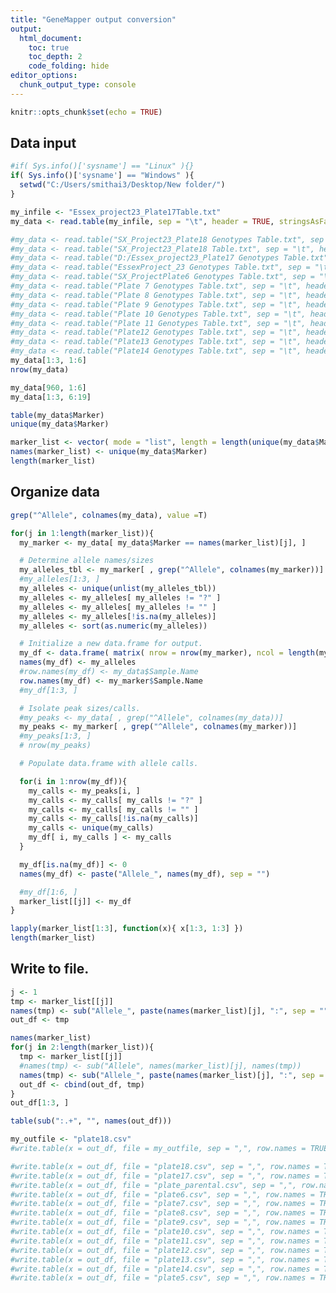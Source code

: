 ```yaml
---
title: "GeneMapper output conversion"
output: 
  html_document:
    toc: true
    toc_depth: 2
    code_folding: hide
editor_options: 
  chunk_output_type: console
---
```


```r
knitr::opts_chunk$set(echo = TRUE)
```

## Data input


```r
#if( Sys.info()['sysname'] == "Linux" ){}
if( Sys.info()['sysname'] == "Windows" ){
  setwd("C:/Users/smithai3/Desktop/New folder/")  
}

my_infile <- "Essex_project23_Plate17Table.txt"
my_data <- read.table(my_infile, sep = "\t", header = TRUE, stringsAsFactors = FALSE, quote = "")

#my_data <- read.table("SX_Project23_Plate18 Genotypes Table.txt", sep = "\t", header = TRUE, stringsAsFactors = FALSE)
#my_data <- read.table("SX_Project23_Plate18 Table.txt", sep = "\t", header = TRUE, stringsAsFactors = FALSE)
#my_data <- read.table("D:/Essex_project23_Plate17 Genotypes Table.txt", sep = "\t", header = TRUE, stringsAsFactors = FALSE, quote = "")
#my_data <- read.table("EssexProject_23 Genotypes Table.txt", sep = "\t", header = TRUE, stringsAsFactors = FALSE, quote = "")
#my_data <- read.table("SX_ProjectPlate6 Genotypes Table.txt", sep = "\t", header = TRUE, stringsAsFactors = FALSE, quote = "")
#my_data <- read.table("Plate 7 Genotypes Table.txt", sep = "\t", header = TRUE, stringsAsFactors = FALSE, quote = "")
#my_data <- read.table("Plate 8 Genotypes Table.txt", sep = "\t", header = TRUE, stringsAsFactors = FALSE, quote = "")
#my_data <- read.table("Plate 9 Genotypes Table.txt", sep = "\t", header = TRUE, stringsAsFactors = FALSE, quote = "")
#my_data <- read.table("Plate 10 Genotypes Table.txt", sep = "\t", header = TRUE, stringsAsFactors = FALSE, quote = "")
#my_data <- read.table("Plate 11 Genotypes Table.txt", sep = "\t", header = TRUE, stringsAsFactors = FALSE, quote = "")
#my_data <- read.table("Plate12 Genotypes Table.txt", sep = "\t", header = TRUE, stringsAsFactors = FALSE, quote = "")
#my_data <- read.table("Plate13 Genotypes Table.txt", sep = "\t", header = TRUE, stringsAsFactors = FALSE, quote = "")
#my_data <- read.table("Plate14 Genotypes Table.txt", sep = "\t", header = TRUE, stringsAsFactors = FALSE, quote = "")
my_data[1:3, 1:6]
nrow(my_data)

my_data[960, 1:6]
my_data[1:3, 6:19]

table(my_data$Marker)
unique(my_data$Marker)

marker_list <- vector( mode = "list", length = length(unique(my_data$Marker)) )
names(marker_list) <- unique(my_data$Marker)
length(marker_list)
```


## Organize data


```r
grep("^Allele", colnames(my_data), value =T)

for(j in 1:length(marker_list)){
  my_marker <- my_data[ my_data$Marker == names(marker_list)[j], ]

  # Determine allele names/sizes
  my_alleles_tbl <- my_marker[ , grep("^Allele", colnames(my_marker))]
  #my_alleles[1:3, ]
  my_alleles <- unique(unlist(my_alleles_tbl))
  my_alleles <- my_alleles[ my_alleles != "?" ]
  my_alleles <- my_alleles[ my_alleles != "" ]
  my_alleles <- my_alleles[!is.na(my_alleles)]
  my_alleles <- sort(as.numeric(my_alleles))

  # Initialize a new data.frame for output.
  my_df <- data.frame( matrix( nrow = nrow(my_marker), ncol = length(my_alleles)) )
  names(my_df) <- my_alleles
  #row.names(my_df) <- my_data$Sample.Name
  row.names(my_df) <- my_marker$Sample.Name
  #my_df[1:3, ]

  # Isolate peak sizes/calls.
  #my_peaks <- my_data[ , grep("^Allele", colnames(my_data))]
  my_peaks <- my_marker[ , grep("^Allele", colnames(my_marker))]
  #my_peaks[1:3, ]
  # nrow(my_peaks)

  # Populate data.frame with allele calls.

  for(i in 1:nrow(my_df)){
    my_calls <- my_peaks[i, ]
    my_calls <- my_calls[ my_calls != "?" ]
    my_calls <- my_calls[ my_calls != "" ]
    my_calls <- my_calls[!is.na(my_calls)]
    my_calls <- unique(my_calls)
    my_df[ i, my_calls ] <- my_calls
  }

  my_df[is.na(my_df)] <- 0
  names(my_df) <- paste("Allele_", names(my_df), sep = "")

  #my_df[1:6, ]
  marker_list[[j]] <- my_df
}

lapply(marker_list[1:3], function(x){ x[1:3, 1:3] })
length(marker_list)
```


## Write to file.


```r
j <- 1
tmp <- marker_list[[j]]
names(tmp) <- sub("Allele_", paste(names(marker_list)[j], ":", sep = ""), names(tmp))
out_df <- tmp

names(marker_list)
for(j in 2:length(marker_list)){
  tmp <- marker_list[[j]]
  #names(tmp) <- sub("Allele", names(marker_list)[j], names(tmp))
  names(tmp) <- sub("Allele_", paste(names(marker_list)[j], ":", sep = ""), names(tmp))
  out_df <- cbind(out_df, tmp)
}
out_df[1:3, ]

table(sub(":.+", "", names(out_df)))

my_outfile <- "plate18.csv"
#write.table(x = out_df, file = my_outfile, sep = ",", row.names = TRUE, col.names = TRUE)

#write.table(x = out_df, file = "plate18.csv", sep = ",", row.names = TRUE, col.names = TRUE)
#write.table(x = out_df, file = "plate17.csv", sep = ",", row.names = TRUE, col.names = TRUE)
#write.table(x = out_df, file = "plate_parental.csv", sep = ",", row.names = TRUE, col.names = TRUE)
#write.table(x = out_df, file = "plate6.csv", sep = ",", row.names = TRUE, col.names = TRUE)
#write.table(x = out_df, file = "plate7.csv", sep = ",", row.names = TRUE, col.names = TRUE)
#write.table(x = out_df, file = "plate8.csv", sep = ",", row.names = TRUE, col.names = TRUE)
#write.table(x = out_df, file = "plate9.csv", sep = ",", row.names = TRUE, col.names = TRUE)
#write.table(x = out_df, file = "plate10.csv", sep = ",", row.names = TRUE, col.names = TRUE)
#write.table(x = out_df, file = "plate11.csv", sep = ",", row.names = TRUE, col.names = TRUE)
#write.table(x = out_df, file = "plate12.csv", sep = ",", row.names = TRUE, col.names = TRUE)
#write.table(x = out_df, file = "plate13.csv", sep = ",", row.names = TRUE, col.names = TRUE)
#write.table(x = out_df, file = "plate14.csv", sep = ",", row.names = TRUE, col.names = TRUE)
#write.table(x = out_df, file = "plate5.csv", sep = ",", row.names = TRUE, col.names = TRUE)
```



